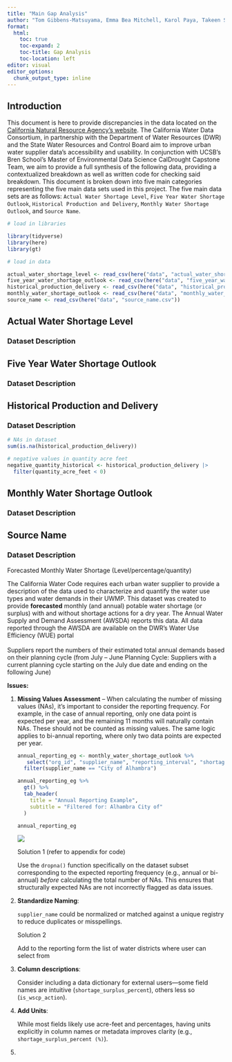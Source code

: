 ```yaml
---
title: "Main Gap Analysis"
author: "Tom Gibbens-Matsuyama, Emma Bea Mitchell, Karol Paya, Takeen Shamloo"
format:
  html: 
    toc: true
    toc-expand: 2
    toc-title: Gap Analysis 
    toc-location: left
editor: visual
editor_options: 
  chunk_output_type: inline
---
```


## Introduction

This document is here to provide discrepancies in the data located on the [California Natural Resource Agency's website](https://data.cnra.ca.gov/dataset/urban-water-data-drought). The California Water Data Consortium, in partnership with the Department of Water Resources (DWR) and the State Water Resources and Control Board aim to improve urban water supplier data's accessibility and usability. In conjunction with UCSB's Bren School's Master of Environmental Data Science CalDrought Capstone Team, we aim to provide a full synthesis of the following data, providing a contextualized breakdown as well as written code for checking said breakdown. This document is broken down into five main categories representing the five main data sets used in this project. The five main data sets are as follows: `Actual Water Shortage Level`, `Five Year Water Shortage Outlook`, `Historical Production and Delivery`, `Monthly Water Shortage Outlook`, and `Source Name`.

```r
# load in libraries

library(tidyverse)
library(here)
library(gt)

# load in data

actual_water_shortage_level <- read_csv(here("data", "actual_water_shortage_level.csv"))
five_year_water_shortage_outlook <- read_csv(here("data", "five_year_water_shortage_outlook.csv"))
historical_production_delivery <- read_csv(here("data", "historical_production_delivery.csv"))
monthly_water_shortage_outlook <- read_csv(here("data", "monthly_water_shortage_outlook.csv"))
source_name <- read_csv(here("data", "source_name.csv"))

```

## Actual Water Shortage Level

### Dataset Description

## Five Year Water Shortage Outlook

### Dataset Description

## Historical Production and Delivery

### Dataset Description

```r
# NAs in dataset
sum(is.na(historical_production_delivery))

# negative values in quantity acre feet
negative_quantity_historical <- historical_production_delivery |> 
  filter(quantity_acre_feet < 0)


```

## Monthly Water Shortage Outlook

### Dataset Description

## Source Name

### Dataset Description

Forecasted Monthly Water Shortage (Level/percentage/quantity)

The California Water Code requires each urban water supplier to provide a description of the data used to characterize and quantify the water use types and water demands in their UWMP. This dataset was created to provide **forecasted** monthly (and annual) potable water shortage (or surplus) with and without shortage actions for a dry year. The Annual Water Supply and Demand Assessment (AWSDA) reports this data. All data reported through the AWSDA are available on the DWR’s Water Use Efficiency (WUE) portal\
\
Suppliers report the numbers of their estimated total annual demands based on their planning cycle (from July – June Planning Cycle: Suppliers with a current planning cycle starting on the July due date and ending on the following June)

**Issues:**

1.  **Missing Values Assessment** – When calculating the number of missing values (NAs), it's important to consider the reporting frequency. For example, in the case of annual reporting, only one data point is expected per year, and the remaining 11 months will naturally contain NAs. These should not be counted as missing values. The same logic applies to bi-annual reporting, where only two data points are expected per year.

    ```r

    annual_reporting_eg <- monthly_water_shortage_outlook %>%
       select("org_id", "supplier_name", "reporting_interval", "shortage_surplus_acre_feet")%>%
      filter(supplier_name == "City of Alhambra")

    annual_reporting_eg %>%
      gt() %>%
      tab_header(
        title = "Annual Reporting Example",
        subtitle = "Filtered for: Alhambra City of"
      )

    annual_reporting_eg
    ```

    ![](images/clipboard-3092360758.png)

    Solution 1 (refer to appendix for code)

    Use the `dropna()` function specifically on the dataset subset corresponding to the expected reporting frequency (e.g., annual or bi-annual) *before* calculating the total number of NAs. This ensures that structurally expected NAs are not incorrectly flagged as data issues.

2.  **Standardize Naming**:\

    `supplier_name` could be normalized or matched against a unique registry to reduce duplicates or misspellings.

    Solution 2

    Add to the reporting form the list of water districts where user can select from

3.  **Column descriptions**:\

    Consider including a data dictionary for external users—some field names are intuitive (`shortage_surplus_percent`), others less so (`is_wscp_action`).

4.  **Add Units**:\

    While most fields likely use acre-feet and percentages, having units explicitly in column names or metadata improves clarity (e.g., `shortage_surplus_percent (%)`).

5.  
